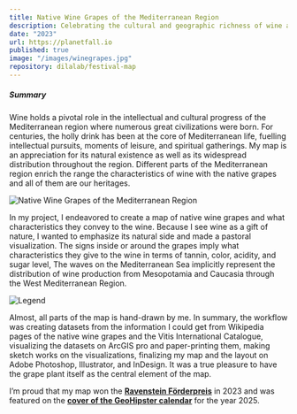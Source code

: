 ```yaml
---
title: Native Wine Grapes of the Mediterranean Region
description: Celebrating the cultural and geographic richness of wine across the Mediterranean region.
date: "2023"
url: https://planetfall.io
published: true
image: "/images/winegrapes.jpg"
repository: dilalab/festival-map
---
```


##### Summary
Wine holds a pivotal role in the intellectual and cultural progress of the Mediterranean region where numerous great civilizations were born. For centuries, the holly drink has been at the core of Mediterranean life, fuelling intellectual pursuits, moments of leisure, and spiritual gatherings. My map is an appreciation for its natural existence as well as its widespread distribution throughout the region. Different parts of the Mediterranean region enrich the range the characteristics of wine with the native grapes and all of them are our heritages.


![Native Wine Grapes of the Mediterranean Region](/images/winegrapes.jpg)

In my project, I endeavored to create a map of native wine grapes and what characteristics they convey to the wine. Because I see wine as a gift of nature, I wanted to emphasize its natural side and made a pastoral visualization. The signs inside or around the grapes imply what characteristics they give to the wine in terms of tannin, color, acidity, and sugar level, The waves on the Mediterranean Sea implicitly represent the distribution of wine production from Mesopotamia and Caucasia through the West Mediterranean Region.

![Legend](/images/grapes-legend.jpg)

Almost, all parts of the map is hand-drawn by me. In summary, the workflow was creating datasets from the information I could get from Wikipedia pages of the native wine grapes and the Vitis International Catalogue, visualizing the datasets on ArcGIS pro and paper-printing them, making sketch works on the visualizations, finalizing my map and the layout on Adobe Photoshop, Illustrator, and InDesign. It was a true pleasure to have the grape plant itself as the central element of the map.

I’m proud that my map won the [**Ravenstein Förderpreis**](https://cartographymaster.eu/tu-wien/ravenstein-forderpreis-2023/) in 2023 and was featured on the [**cover of the GeoHipster calendar**](https://cartographymaster.eu/tu-wien/geohipster-calendar-2025/) for the year 2025.
